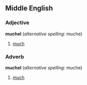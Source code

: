 ==Middle English==
===Adjective===
'''muchel''' (''alternative spelling'': muche)
# [[much]]
===Adverb===
'''muchel''' (''alternative spelling'': muche)
# [[much]]